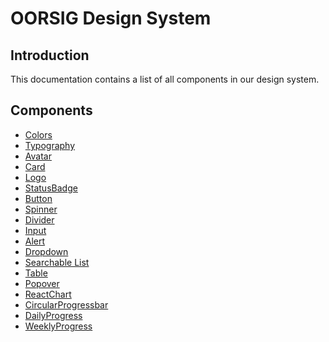 
<MDXWrapper>

<PageTitle title="Docs" />

# OORSIG Design System

## Introduction

This documentation contains a list of all components in our design system.

## Components

- [Colors](/_docs/colors)
- [Typography](/_docs/typography)
- [Avatar](/_docs/avatar)
- [Card](/_docs/card)
- [Logo](/_docs/logo)
- [StatusBadge](/_docs/statusBadge)
- [Button](/_docs/button)
- [Spinner](/_docs/spinner)
- [Divider](/_docs/divider)
- [Input](/_docs/input)
- [Alert](/_docs/alert)
- [Dropdown](/_docs/dropdown)
- [Searchable List](/_docs/searchableList)
- [Table](/_docs/table)
- [Popover](/_docs/popover)
- [ReactChart](/_docs/reactChart)
- [CircularProgressbar](/_docs/circularProgressbar)
- [DailyProgress](/_docs/dailyProgress)
- [WeeklyProgress](/_docs/weeklyProgress)

</MDXWrapper>
